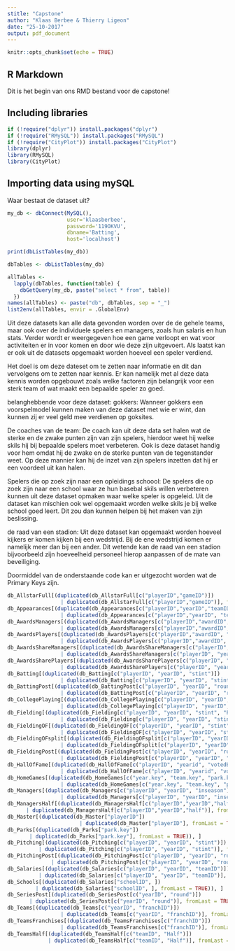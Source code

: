 ```yaml
---
stitle: "Capstone"
author: "Klaas Berbee & Thierry Ligeon"
date: "25-10-2017"
output: pdf_document
---
```


```r
knitr::opts_chunk$set(echo = TRUE)
```

## R Markdown

Dit is het begin van ons RMD bestand voor de capstone!

## Including libraries

```r
if (!require("dplyr")) install.packages("dplyr")
if (!require("RMySQL")) install.packages("RMySQL")
if (!require("CityPlot")) install.packages("CityPlot")
library(dplyr)
library(RMySQL)
library(CityPlot)
```
## Importing data using mySQL
Waar bestaat de dataset uit?
```r
my_db <- dbConnect(MySQL(), 
                   user='klaasberbee', 
                   password='119OKVU', 
                   dbname='Batting', 
                   host='localhost')

print(dbListTables(my_db))
```
```r
dbTables <- dbListTables(my_db)

allTables <-
  lapply(dbTables, function(table) {
    dbGetQuery(my_db, paste("select * from", table))
  })
names(allTables) <- paste("db", dbTables, sep = "_")
list2env(allTables, envir = .GlobalEnv)
```
Uit deze datasets kan alle data gevonden worden over de de gehele teams, maar ook over de individuele spelers en managers, zoals hun salaris en hun stats. Verder wordt er weergegeven hoe een game verloopt en wat voor activiteiten er in voor komen en door wie deze zijn uitgevoert. Als laatst kan er ook uit de datasets opgemaakt worden hoeveel een speler verdiend. 

Het doel is om deze dateset om te zetten naar informatie en dit dan vervolgens om te zetten naar kennis. Er kan namelijk met al deze data kennis worden opgebouwt zoals welke factoren zijn belangrijk voor een sterk team of wat maakt een bepaalde speler zo goed.


belanghebbende voor deze dataset:
gokkers: Wanneer gokkers een voorspelmodel kunnen maken van deze dataset met wie er wint, dan kunnen zij er veel geld mee verdienen op goksites.

De coaches van de team: De coach kan uit deze data set halen wat de sterke en de zwake punten zijn van zijn spelers, hierdoor weet hij welke skils hij bij bepaalde spelers moet verbeteren. Ook is deze dataset handig voor hem omdat hij de zwake en de sterke punten van de tegenstander weet. Op deze mannier kan hij de inzet van zijn spelers inzetten dat hij er een voordeel uit kan halen.

Spelers die op zoek zijn naar een opleidings schoool: De spelers die op zoek zijn naar een school waar ze hun basebal skils willen verbeteren kunnen uit deze dataset opmaken waar welke speler is opgeleid. Uit de dataset kan mischien ook wel opgemaakt worden welke skils je bij welke school goed leert. Dit zou dan kunnen helpen bij het maken van zijn beslissing.

de raad van een stadion: Uit deze dataset kan opgemaakt worden hoeveel kijkers er komen kijken bij een wedstrijd. Bij de ene wedstrijd komen er namelijk meer dan bij een ander. Dit wetende kan de raad van een stadion bijvoorbeeld zijn hoeveelheid personeel hierop aanpassen of de mate van beveiliging.

Doormiddel van de onderstaande code kan er uitgezocht worden wat de Primary Keys zijn.
```r
db_AllstarFull[(duplicated(db_AllstarFull[c("playerID","gameID")])
                 | duplicated(db_AllstarFull[c("playerID","gameID")], fromLast = TRUE)), ]
db_Appearances[(duplicated(db_Appearances[c("playerID","yearID","teamID")])
                 | duplicated(db_Appearances[c("playerID","yearID", "teamID")], fromLast = TRUE)), ]
db_AwardsManagers[(duplicated(db_AwardsManagers[c("playerID","awardID", "yearID")])
                 | duplicated(db_AwardsManagers[c("playerID","awardID", "yearID")], fromLast = TRUE)),]
db_AwardsPlayers[(duplicated(db_AwardsPlayers[c("playerID","awardID", "yearID", "lgID")])
                 | duplicated(db_AwardsPlayers[c("playerID","awardID", "yearID", "lgID")], fromLast = TRUE)),]
db_AwardsShareManagers[(duplicated(db_AwardsShareManagers[c("playerID", "yearID")])
                 | duplicated(db_AwardsShareManagers[c("playerID", "yearID")], fromLast = TRUE)), ]
db_AwardsSharePlayers[(duplicated(db_AwardsSharePlayers[c("playerID", "yearID", "awardID")])
                 | duplicated(db_AwardsSharePlayers[c("playerID", "yearID", "awardID")], fromLast = TRUE)),]
db_Batting[(duplicated(db_Batting[c("playerID", "yearID", "stint")])
                 | duplicated(db_Batting[c("playerID", "yearID", "stint")], fromLast = TRUE)), ]
db_BattingPost[(duplicated(db_BattingPost[c("playerID", "yearID", "round")])
                 | duplicated(db_BattingPost[c("playerID", "yearID", "round")], fromLast = TRUE)), ]
db_CollegePlaying[(duplicated(db_CollegePlaying[c("playerID", "yearID", "schoolID")])
                 | duplicated(db_CollegePlaying[c("playerID", "yearID", "schoolID")], fromLast = TRUE)),]
db_Fielding[(duplicated(db_Fielding[c("playerID", "yearID", "stint", "POS")])
                 | duplicated(db_Fielding[c("playerID", "yearID", "stint", "POS")], fromLast = TRUE)),]
db_FieldingOF[(duplicated(db_FieldingOF[c("playerID", "yearID", "stint")])
                 | duplicated(db_FieldingOF[c("playerID", "yearID", "stint")], fromLast = TRUE)),]
db_FieldingOFsplit[(duplicated(db_FieldingOFsplit[c("playerID", "yearID", "stint", "POS")])
                 | duplicated(db_FieldingOFsplit[c("playerID", "yearID", "stint", "POS")], fromLast = TRUE)),]
db_FieldingPost[(duplicated(db_FieldingPost[c("playerID", "yearID", "round", "POS")])
                 | duplicated(db_FieldingPost[c("playerID", "yearID", "round", "POS")], fromLast = TRUE)),]
db_HallOfFame[(duplicated(db_HallOfFame[c("playerID", "yearid", "votedBy")])
                 | duplicated(db_HallOfFame[c("playerID", "yearid", "votedBy")], fromLast = TRUE)),]
db_HomeGames[(duplicated(db_HomeGames[c("year.key", "team.key", "park.key")])
                 | duplicated(db_HomeGames[c("year.key", "team.key", "park.key")], fromLast = TRUE)),]
db_Managers[(duplicated(db_Managers[c("playerID", "yearID", "inseason")])
                 | duplicated(db_Managers[c("playerID", "yearID", "inseason")], fromLast = TRUE)),]
db_ManagersHalf[(duplicated(db_ManagersHalf[c("playerID","yearID","half")])
      | duplicated(db_ManagersHalf[c("playerID","yearID","half")], fromLast = TRUE)), ]
db_Master[(duplicated(db_Master["playerID"])
                       | duplicated(db_Master["playerID"], fromLast = TRUE)), ]
db_Parks[(duplicated(db_Parks["park.key"])
       | duplicated(db_Parks["park.key"], fromLast = TRUE)), ]
db_Pitching[(duplicated(db_Pitching[c("playerID", "yearID", "stint")])
          | duplicated(db_Pitching[c("playerID", "yearID", "stint")], fromLast = TRUE)), ]
db_PitchingPost[(duplicated(db_PitchingPost[c("playerID", "yearID", "round")])
              | duplicated(db_PitchingPost[c("playerID", "yearID", "round")], fromLast = TRUE)), ]
db_Salaries[(duplicated(db_Salaries[c("playerID", "yearID", "teamID")])
          | duplicated(db_Salaries[c("playerID", "yearID", "teamID")], fromLast = TRUE)), ]
db_Schools[(duplicated(db_Salaries["schoolID", ])
         | duplicated(db_Salaries["schoolID", ], fromLast = TRUE)), ]
db_SeriesPost[(duplicated(db_SeriesPost[c("yearID", "round")])
       | duplicated(db_SeriesPost[c("yearID", "round")], fromLast = TRUE)), ]
db_Teams[(duplicated(db_Teams[c("yearID", "franchID")])
                 | duplicated(db_Teams[c("yearID", "franchID")], fromLast = TRUE)), ]
db_TeamsFranchises[(duplicated(db_TeamsFranchises[c("franchID")])
                 | duplicated(db_TeamsFranchises[c("franchID")], fromLast = TRUE)), ]
db_TeamsHalf[(duplicated(db_TeamsHalf[c("teamID", "Half")])
             | duplicated(db_TeamsHalf[c("teamID", "Half")], fromLast = TRUE)), ]
```



